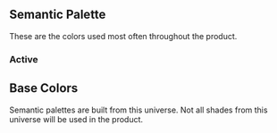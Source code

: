
<Meta title="Design/Colors" />

## Semantic Palette

These are the colors used most often throughout the product.

### Active

<ColorPalette>
  <ColorItem
    title="Active"
    subtitle=""
    colors={SemanticLightActive}
  />
  <ColorItem
    title="Containers"
    subtitle=""
    colors={SemanticLightContainers}
  />
  <ColorItem
    title="Content"
    subtitle=""
    colors={SemanticLightContent}
  />
</ColorPalette>

## Base Colors

Semantic palettes are built from this universe.
Not all shades from this universe will be used in the product.

<ColorPalette>
  <ColorItem
    title="steel"
    subtitle=""
    colors={Palettes.steel}
  />
  <ColorItem
    title="red"
    subtitle=""
    colors={Palettes.red}
  />
  <ColorItem
    title="blue"
    subtitle=""
    colors={Palettes.blue}
  />
  <ColorItem
    title="green"
    subtitle=""
    colors={Palettes.green}
  />
  <ColorItem
    title="teal"
    subtitle=""
    colors={Palettes.teal}
  />
  <ColorItem
    title="yellow"
    subtitle=""
    colors={Palettes.yellow}
  />
  <ColorItem
    title="orange"
    subtitle=""
    colors={Palettes.orange}
  />
  <ColorItem
    title="purple"
    subtitle=""
    colors={Palettes.purple}
  />
</ColorPalette>

